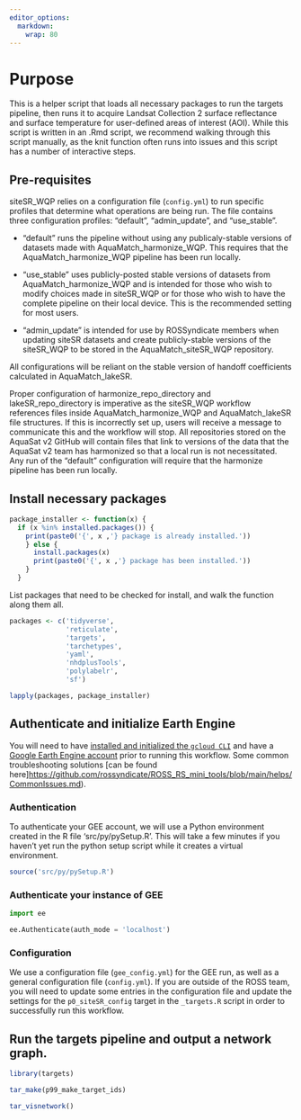 ```yaml
---
editor_options: 
  markdown: 
    wrap: 80
---
```


# Purpose

This is a helper script that loads all necessary packages to run the targets
pipeline, then runs it to acquire Landsat Collection 2 surface reflectance and
surface temperature for user-defined areas of interest (AOI). While this script
is written in an .Rmd script, we recommend walking through this script manually,
as the knit function often runs into issues and this script has a number of
interactive steps.

## Pre-requisites

siteSR_WQP relies on a configuration file (`config.yml`) to run specific
profiles that determine what operations are being run. The file contains three
configuration profiles: "default", "admin_update", and "use_stable".

-   "default" runs the pipeline without using any publicaly-stable versions of
    datasets made with AquaMatch_harmonize_WQP. This requires that the
    AquaMatch_harmonize_WQP pipeline has been run locally.

-   "use_stable" uses publicly-posted stable versions of datasets from
    AquaMatch_harmonize_WQP and is intended for those who wish to modify choices
    made in siteSR_WQP or for those who wish to have the complete pipeline on
    their local device. This is the recommended setting for most users.

-   "admin_update" is intended for use by ROSSyndicate members when updating
    siteSR datasets and create publicly-stable versions of the siteSR_WQP to be
    stored in the AquaMatch_siteSR_WQP repository.

All configurations will be reliant on the stable version of handoff coefficients
calculated in AquaMatch_lakeSR.

Proper configuration of harmonize_repo_directory and lakeSR_repo_directory is
imperative as the siteSR_WQP workflow references files inside
AquaMatch_harmonize_WQP and AquaMatch_lakeSR file structures. If this is
incorrectly set up, users will receive a message to communicate this and the
workflow will stop. All repositories stored on the AquaSat v2 GitHub will
contain files that link to versions of the data that the AquaSat v2 team has
harmonized so that a local run is not necessitated. Any run of the "default"
configuration will require that the harmonize pipeline has been run locally.

## Install necessary packages

```r
package_installer <- function(x) {
  if (x %in% installed.packages()) {
    print(paste0('{', x ,'} package is already installed.'))
    } else {
      install.packages(x)
      print(paste0('{', x ,'} package has been installed.'))
    }
  }
```

List packages that need to be checked for install, and walk the function along
them all.

```r
packages <- c('tidyverse',
              'reticulate',
              'targets',
              'tarchetypes',
              'yaml',
              'nhdplusTools',
              'polylabelr',
              'sf')

lapply(packages, package_installer)
```

## Authenticate and initialize Earth Engine

You will need to have [installed and initialized the
`gcloud CLI`](https://cloud.google.com/sdk/docs/install) and have a [Google
Earth Engine account](https://code.earthengine.google.com/register) prior to
running this workflow. Some common troubleshooting solutions [can be found
here]<https://github.com/rossyndicate/ROSS_RS_mini_tools/blob/main/helps/CommonIssues.md>).

### Authentication

To authenticate your GEE account, we will use a Python environment created in
the R file 'src/py/pySetup.R'. This will take a few minutes if you haven't yet
run the python setup script while it creates a virtual environment.

```r
source('src/py/pySetup.R')
```

### Authenticate your instance of GEE

```python
import ee

ee.Authenticate(auth_mode = 'localhost')
```

### Configuration

We use a configuration file (`gee_config.yml`) for the GEE run, as well as a
general configuration file (`config.yml`). If you are outside of the ROSS team,
you will need to update some entries in the configuration file and update the
settings for the `p0_siteSR_config` target in the `_targets.R` script in order
to successfully run this workflow.

## Run the targets pipeline and output a network graph.

```r
library(targets)

tar_make(p99_make_target_ids)

tar_visnetwork()
```
